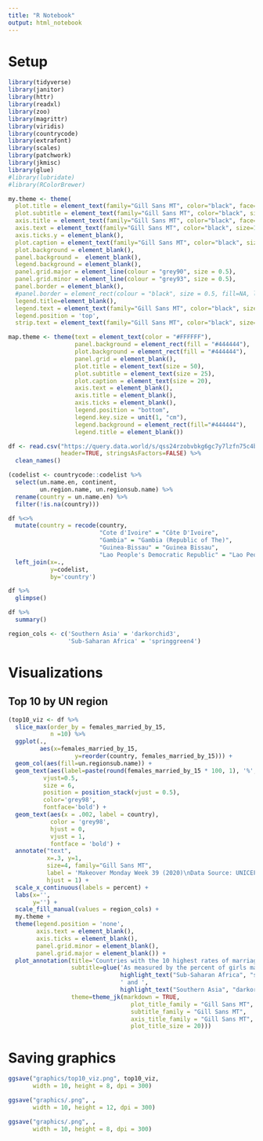 ```yaml
---
title: "R Notebook"
output: html_notebook
---
```


# Setup

```r
library(tidyverse)
library(janitor)
library(httr)
library(readxl)
library(zoo)
library(magrittr)
library(viridis)
library(countrycode)
library(extrafont)
library(scales)
library(patchwork)
library(jkmisc)
library(glue)
#library(lubridate)
#library(RColorBrewer)
```

```r
my.theme <- theme(
  plot.title = element_text(family="Gill Sans MT", color="black", face="bold", size=24, hjust=0), 
  plot.subtitle = element_text(family="Gill Sans MT", color="black", size=12, hjust=0), 
  axis.title = element_text(family="Gill Sans MT", color="black", face="bold", size=12), 
  axis.text = element_text(family="Gill Sans MT", color="black", size=18), 
  axis.ticks.y = element_blank(), 
  plot.caption = element_text(family="Gill Sans MT", color="black", size=12), 
  plot.background = element_blank(),
  panel.background =  element_blank(), 
  legend.background = element_blank(), 
  panel.grid.major = element_line(colour = "grey90", size = 0.5),
  panel.grid.minor = element_line(colour = "grey93", size = 0.5),
  panel.border = element_blank(), 
  #panel.border = element_rect(colour = "black", size = 0.5, fill=NA, linetype = 1),
  legend.title=element_blank(), 
  legend.text = element_text(family="Gill Sans MT", color="black", size=12, hjust=0),
  legend.position = 'top',
  strip.text = element_text(family="Gill Sans MT", color="black", size=14))
```

```r
map.theme <- theme(text = element_text(color = "#FFFFFF"), 
                   panel.background = element_rect(fill = "#444444"),
                   plot.background = element_rect(fill = "#444444"),
                   panel.grid = element_blank(),
                   plot.title = element_text(size = 50),
                   plot.subtitle = element_text(size = 25),
                   plot.caption = element_text(size = 20), 
                   axis.text = element_blank(),
                   axis.title = element_blank(),
                   axis.ticks = element_blank(),
                   legend.position = "bottom", 
                   legend.key.size = unit(1, "cm"),
                   legend.background = element_rect(fill="#444444"),
                   legend.title = element_blank())
```

```r
df <- read.csv("https://query.data.world/s/qss24rzobvbkg6gc7y7lzfn75c4b46",
               header=TRUE, stringsAsFactors=FALSE) %>% 
  clean_names()
```

```r
(codelist <- countrycode::codelist %>% 
  select(un.name.en, continent, 
         un.region.name, un.regionsub.name) %>% 
  rename(country = un.name.en) %>% 
  filter(!is.na(country)))
```



```r
df %<>% 
  mutate(country = recode(country,
                          "Cote d'Ivoire" = "Côte D'Ivoire",
                          "Gambia" = "Gambia (Republic of The)",
                          "Guinea-Bissau" = "Guinea Bissau",
                          "Lao People's Democratic Republic" = "Lao People’s Democratic Republic")) %>% 
  left_join(x=.,
            y=codelist,
            by='country')
```

```r
df %>% 
  glimpse()
```

```r
df %>% 
  summary()
```

```r
region_cols <- c('Southern Asia' = 'darkorchid3',
                 'Sub-Saharan Africa' = 'springgreen4')
```


# Visualizations  

## Top 10 by UN region

```r
(top10_viz <- df %>% 
  slice_max(order_by = females_married_by_15, 
            n =10) %>% 
  ggplot(.,
         aes(x=females_married_by_15,
                   y=reorder(country, females_married_by_15))) + 
  geom_col(aes(fill=un.regionsub.name)) +   
  geom_text(aes(label=paste(round(females_married_by_15 * 100, 1), '%', sep = '')), 
          vjust=0.5, 
          size = 6, 
          position = position_stack(vjust = 0.5),
          color='grey98',
          fontface='bold') +
  geom_text(aes(x = .002, label = country), 
            color = 'grey98', 
            hjust = 0, 
            vjust = 1,
            fontface = 'bold') + 
  annotate("text", 
           x=.3, y=1,
           size=4, family="Gill Sans MT",
           label = 'Makeover Monday Week 39 (2020)\nData Source: UNICEF',
           hjust = 1) + 
  scale_x_continuous(labels = percent) + 
  labs(x='',
       y='') + 
  scale_fill_manual(values = region_cols) + 
  my.theme + 
  theme(legend.position = 'none',
        axis.text = element_blank(),
        axis.ticks = element_blank(), 
        panel.grid.minor = element_blank(),
        panel.grid.major = element_blank()) + 
  plot_annotation(title='Countries with the 10 highest rates of marriage of girls in youth',
                  subtitle=glue('As measured by the percent of girls married by age15<br>Worst countries all in ', 
                                highlight_text("Sub-Saharan Africa", "springgreen4", "b"), 
                                ' and ', 
                                highlight_text("Southern Asia", "darkorchid3", "b")), 
                  theme=theme_jk(markdown = TRUE,
                                   plot_title_family = "Gill Sans MT",
                                   subtitle_family = "Gill Sans MT",
                                   axis_title_family = "Gill Sans MT",
                                   plot_title_size = 20)))
```



# Saving graphics  

```r
ggsave("graphics/top10_viz.png", top10_viz,
       width = 10, height = 8, dpi = 300)

ggsave("graphics/.png", ,
       width = 10, height = 12, dpi = 300)

ggsave("graphics/.png", ,
       width = 10, height = 8, dpi = 300)
```
